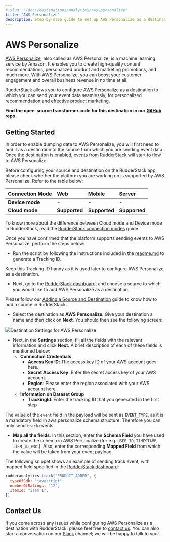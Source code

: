 ```yaml
---
# slug: "/docs/destinations/analytics/aws-personalize"
title: "AWS Personalize"
description: Step-by-step guide to set up AWS Personalize as a destination in RudderStack.
---
```


# AWS Personalize

[AWS Personalize](https://aws.amazon.com/personalize/), also called as AWS Personalize, is a machine learning service by Amazon. It enables you to create high-quality content recommendations, personalized product and marketing promotions, and much more. With AWS Personalize, you can boost your customer engagement and overall business revenue in no time at all.

RudderStack allows you to configure AWS Personalize as a destination to which you can send your event data seamlessly, for personalized recommendation and effective product marketing.

<div class="successBlock">

  **Find the open-source transformer code for this destination in our <a href="https://github.com/rudderlabs/rudder-transformer/tree/master/v0/destinations/personalize">GitHub repo</a>.**
</div>

## **Getting Started**

In order to enable dumping data to AWS Personalize, you will first need to add it as a destination to the source from which you are sending event data. Once the destination is enabled, events from RudderStack will start to flow to AWS Personalize.

Before configuring your source and destination on the RudderStack app, please check whether the platform you are working on is supported by AWS Personalize. Refer to the table below:

| **Connection Mode** | **Web**       | **Mobile**    | **Server**    |
| :------------------ | :------------ | :------------ | :------------ |
| **Device mode**     | -             | -             | -             |
| **Cloud mode**      | **Supported** | **Supported** | **Supported** |

<div class="infoBlock">

To know more about the difference between Cloud mode and Device mode in RudderStack, read the <a href="../../get-started/rudderstack-connection-modes">RudderStack connection modes</a> guide.

</div>

Once you have confirmed that the platform supports sending events to AWS Personalize, perform the steps below:

- Run the script by following the instructions included in the [readme.md](https://github.com/rudderlabs/rudder-transformer/tree/destination_personalize/v0/personalize/scripts) to generate a Tracking ID.

<div class="successBlock">

  Keep this Tracking ID handy as it is used later to configure AWS Personalize
  as a destination.
</div>

- Next, go to the [RudderStack dashboard](https://app.rudderstack.com/), and choose a source to which you would like to add AWS Personalize as a destination.

<div class="infoBlock">

Please follow our <a href="../../connections/adding-source-and-destination-rudderstack">Adding a Source and Destination</a> guide to know how to add a source in RudderStack.

</div>

- Select the destination as **AWS Personalize**. Give your destination a name and then click on **Next**. You should then see the following screen:

<img src="../https://user-images.githubusercontent.com/59817155/129888869-c221b05e-bb80-4394-90a6-f3d84d31f76e.png" /><span class="imageTitle">Destination Settings for AWS Personalize</span>

- Next, in the **Settings** section, fill all the fields with the relevant information and click **Next.** A brief description of each of these fields is mentioned below:
  - **Connection Credentials**
    - **Access Key ID**: The access key ID of your AWS account goes here.
    - **Secret Access Key**: Enter the secret access key of your AWS account.
    - **Region**: Please enter the region associated with your AWS account here.
  - **Information on Dataset Group**
    - **TrackingId**: Enter the tracking ID that you generated in the first step

<div class="infoBlock">

The value of the <code class="inline-code">event</code> field in the payload will be sent as <code class="inline-code">EVENT_TYPE</code>, as it is a mandatory field in aws personalize schema structure. Therefore you can only send <code class="inline-code">track</code> events.

</div>

- **Map all the fields**: In this section, enter the **Schema Field** you have used to create the schema in AWS Personalize \(for e.g. `USER_ID`, `TIMESTAMP`, `ITEM_ID`, etc.\). Also, enter the corresponding **Mapped Field** from which the value will be taken from your event payload.

The following snippet shows an example of sending track event, with mapped field specified in the [RudderStack dashboard](https://app.rudderstack.com/):

```javascript
rudderanalytics.track("PRODUCT ADDED", {
  typeOfSdk: "javascript",
  numberOfRatings: "12",
  itemId: "item 1",
})
```

## Contact Us

If you come across any issues while configuring AWS Personalize as a destination with RudderStack, please feel free to [contact us](mailto:%20docs@rudderstack.com). You can also start a conversation on our [Slack](https://rudderstack.com/join-rudderstack-slack-community) channel; we will be happy to talk to you!
